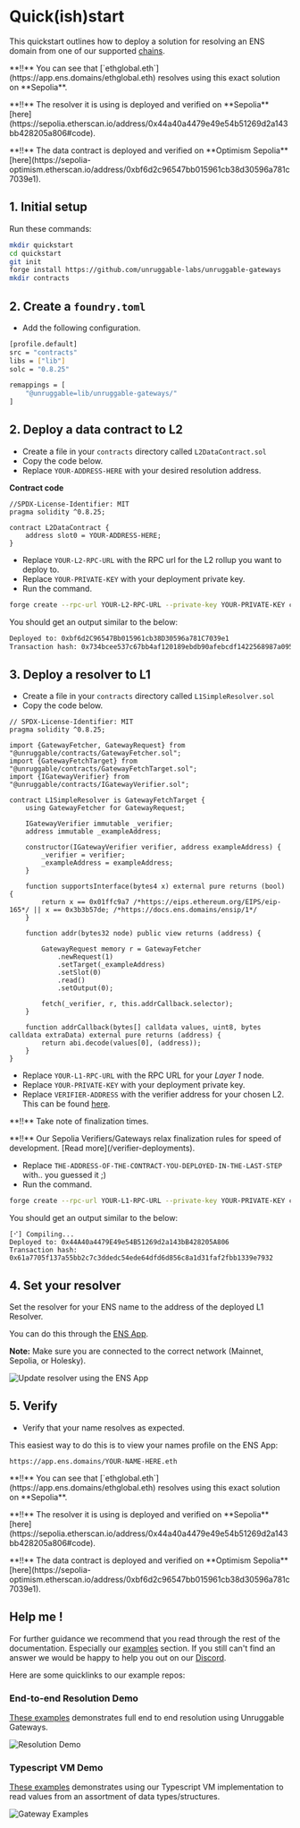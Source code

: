 # Quick(ish)start

This quickstart outlines how to deploy a solution for resolving an ENS domain from one of our supported [chains](./chains).

<div class = "yellow mt-20">
    <p>**!!** You can see that [`ethglobal.eth`](https://app.ens.domains/ethglobal.eth) resolves using this exact solution on **Sepolia**.</p>
    <p>**!!** The resolver it is using is deployed and verified on **Sepolia** [here](https://sepolia.etherscan.io/address/0x44a40a4479e49e54b51269d2a143bb428205a806#code).</p>
    <p>**!!** The data contract is deployed and verified on **Optimism Sepolia** [here](https://sepolia-optimism.etherscan.io/address/0xbf6d2c96547bb015961cb38d30596a781c7039e1).</p>
</div>

## 1. Initial setup

Run these commands: 

```bash
mkdir quickstart
cd quickstart
git init
forge install https://github.com/unruggable-labs/unruggable-gateways
mkdir contracts
```

## 2. Create a `foundry.toml`

- Add the following configuration.

```bash
[profile.default]
src = "contracts"
libs = ["lib"]
solc = "0.8.25"

remappings = [
    "@unruggable=lib/unruggable-gateways/"
]
```

## 2. Deploy a data contract to L2

- Create a file in your `contracts` directory called `L2DataContract.sol`
- Copy the code below.
- Replace `YOUR-ADDRESS-HERE` with your desired resolution address.

**Contract code**

```solidity filename="L2DataContract.sol"
//SPDX-License-Identifier: MIT
pragma solidity ^0.8.25;

contract L2DataContract {
    address slot0 = YOUR-ADDRESS-HERE;
}
```

- Replace `YOUR-L2-RPC-URL` with the RPC url for the L2 rollup you want to deploy to.
- Replace `YOUR-PRIVATE-KEY` with your deployment private key.
- Run the command.

```bash
forge create --rpc-url YOUR-L2-RPC-URL --private-key YOUR-PRIVATE-KEY contracts/L2DataContract.sol:L2DataContract
```

You should get an output similar to the below:

```bash
Deployed to: 0xbf6d2C96547Bb015961cb38D30596a781C7039e1
Transaction hash: 0x734bcee537c67bb4af120189ebdb90afebcdf1422568987a09546a55092808fc
```

## 3. Deploy a resolver to L1

- Create a file in your `contracts` directory called `L1SimpleResolver.sol`
- Copy the code below.

```solidity filename="L1SimpleResolver.sol"
// SPDX-License-Identifier: MIT
pragma solidity ^0.8.25;
 
import {GatewayFetcher, GatewayRequest} from "@unruggable/contracts/GatewayFetcher.sol";
import {GatewayFetchTarget} from "@unruggable/contracts/GatewayFetchTarget.sol";
import {IGatewayVerifier} from "@unruggable/contracts/IGatewayVerifier.sol";
  
contract L1SimpleResolver is GatewayFetchTarget {
	using GatewayFetcher for GatewayRequest;
 
	IGatewayVerifier immutable _verifier;
	address immutable _exampleAddress;
 
	constructor(IGatewayVerifier verifier, address exampleAddress) {
		_verifier = verifier;
        _exampleAddress = exampleAddress;
	}
 
    function supportsInterface(bytes4 x) external pure returns (bool) {
		return x == 0x01ffc9a7 /*https://eips.ethereum.org/EIPS/eip-165*/ || x == 0x3b3b57de; /*https://docs.ens.domains/ensip/1*/
	}

    function addr(bytes32 node) public view returns (address) {
 
        GatewayRequest memory r = GatewayFetcher
            .newRequest(1)
            .setTarget(_exampleAddress)
            .setSlot(0)
            .read()
            .setOutput(0);
 
		fetch(_verifier, r, this.addrCallback.selector);    
	}
	
    function addrCallback(bytes[] calldata values, uint8, bytes calldata extraData) external pure returns (address) {
        return abi.decode(values[0], (address));
	}
}
```
- Replace `YOUR-L1-RPC-URL` with the RPC URL for your *Layer 1* node.
- Replace `YOUR-PRIVATE-KEY` with your deployment private key.
- Replace `VERIFIER-ADDRESS` with the verifier address for your chosen L2. This can be found [here](/verifier-deployments).

<div class = "yellow mt-20">
	<p>**!!** Take note of finalization times.</p> 
    <p>**!!** Our Sepolia Verifiers/Gateways relax finalization rules for speed of development. [Read more](/verifier-deployments).</p> 
</div>

- Replace `THE-ADDRESS-OF-THE-CONTRACT-YOU-DEPLOYED-IN-THE-LAST-STEP` with.. you guessed it ;)
- Run the command.

```bash
forge create --rpc-url YOUR-L1-RPC-URL --private-key YOUR-PRIVATE-KEY contracts/L1SimpleResolver.sol:L1SimpleResolver --constructor-args VERIFIER-ADDRESS THE-ADDRESS-OF-THE-CONTRACT-YOU-DEPLOYED-IN-THE-LAST-STEP
```

You should get an output similar to the below:

```
[⠊] Compiling...
Deployed to: 0x44A40a4479E49e54B51269d2a143bB428205A806
Transaction hash: 0x61a7705f137a55bb2c7c3ddedc54ede64dfd6d856c8a1d31faf2fbb1339e7932
```

## 4. Set your resolver

Set the resolver for your ENS name to the address of the deployed L1 Resolver.

You can do this through the [ENS App](https://app.ens.domains/). 

**Note:** Make sure you are connected to the correct network (Mainnet, Sepolia, or Holesky). 

![Update resolver using the ENS App](/images/docs/update-resolver-ens-app.png)

## 5. Verify

- Verify that your name resolves as expected.

This easiest way to do this is to view your names profile on the ENS App:

```
https://app.ens.domains/YOUR-NAME-HERE.eth
```

<div class = "yellow mt-20">
    <p>**!!** You can see that [`ethglobal.eth`](https://app.ens.domains/ethglobal.eth) resolves using this exact solution on **Sepolia**.</p>
    <p>**!!** The resolver it is using is deployed and verified on **Sepolia** [here](https://sepolia.etherscan.io/address/0x44a40a4479e49e54b51269d2a143bb428205a806#code).</p>
    <p>**!!** The data contract is deployed and verified on **Optimism Sepolia** [here](https://sepolia-optimism.etherscan.io/address/0xbf6d2c96547bb015961cb38d30596a781c7039e1).</p>
</div>

## Help me !

For further guidance we recommend that you read through the rest of the documentation. Especially our [examples](/examples) section. If you still can't find an answer we would be happy to help you out on our [Discord](https://discord.gg/rVCaAvqzCA).

Here are some quicklinks to our example repos:

### End-to-end Resolution Demo

[These examples](https://github.com/unruggable-labs/unruggable-gateways-ens-resolution-demos) demonstrates full end to end resolution using Unruggable Gateways.

![Resolution Demo](https://github.com/unruggable-labs/unruggable-gateways-ens-resolution-demos/actions/workflows/resolution-demo.yml/badge.svg)

### Typescript VM Demo

[These examples](https://github.com/unruggable-labs/unruggable-gateways-examples) demonstrates using our Typescript VM implementation to read values from an assortment of data types/structures.

![Gateway Examples](https://github.com/unruggable-labs/unruggable-gateways-examples/actions/workflows/examples.yml/badge.svg)

